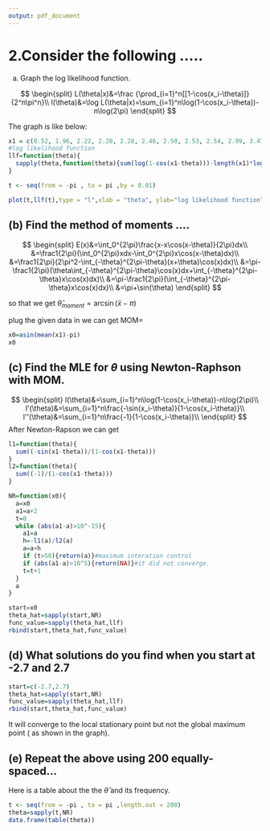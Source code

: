 ---
output: pdf_document
---

# 2.Consider the following .....

(a) Graph the log likelihood function.

$$
\begin{split}
L(\theta|x)&=\frac {\prod_{i=1}^n[[1-\cos(x_i-\theta)]} {2^n\pi^n}\\
l(\theta)&=\log L(\theta|x)=\sum_{i=1}^n\log(1-\cos(x_i-\theta))-n\log(2\pi)
\end{split}
$$

The graph is like below:
```{r,echo=FALSE}
x1 = c(0.52, 1.96, 2.22, 2.28, 2.28, 2.46, 2.50, 2.53, 2.54, 2.99, 3.47, 3.53,3.70, 3.88, 3.91, 4.04, 4.06, 4.82, 4.85, 5.46)
#log likelihood function
llf=function(theta){
  sapply(theta,function(theta){sum(log(1-cos(x1-theta)))-length(x1)*log(2*pi)})
}

t <- seq(from = -pi , to = pi ,by = 0.01) 

plot(t,llf(t),type = "l",xlab = "theta", ylab="log likelihood function",main = "log likelihood function graph of the given data" )
```

## (b) Find the method of moments ....

$$
\begin{split}
E(x)&=\int_0^{2\pi}\frac{x-x\cos(x-\theta)}{2\pi}dx\\
&=\frac1{2\pi}(\int_0^{2\pi}xdx-\int_0^{2\pi}x\cos(x-\theta)dx)\\
&=\frac1{2\pi}(2\pi^2-\int_{-\theta}^{2\pi-\theta}(x+\theta)\cos(x)dx)\\
&=\pi-\frac1{2\pi}(\theta\int_{-\theta}^{2\pi-\theta}\cos(x)dx+\int_{-\theta}^{2\pi-\theta}x\cos(x)dx)\\
&=\pi-\frac1{2\pi}(\int_{-\theta}^{2\pi-\theta}x\cos(x)dx)\\
&=\pi+\sin(\theta)
\end{split}
$$

so that we get $\hat\theta_{moment}=\arcsin(\bar x-\pi)$

plug the given data in we can get MOM=

```{r,echo=FALSE}
x0=asin(mean(x1)-pi)
x0
```

## (c) Find the MLE for $\theta$ using Newton-Raphson with MOM.

$$
\begin{split}
l(\theta)&=\sum_{i=1}^n\log(1-\cos(x_i-\theta))-n\log(2\pi)\\
l'(\theta)&=\sum_{i=1}^n\frac{-\sin(x_i-\theta)}{1-\cos(x_i-\theta)}\\
l''(\theta)&=\sum_{i=1}^n\frac{-1}{1-\cos(x_i-\theta)}\\
\end{split}
$$
After Newton-Rapson we can get
```{r,echo=FALSE}
l1=function(theta){
  sum((-sin(x1-theta))/(1-cos(x1-theta)))
}
l2=function(theta){
  sum((-1)/(1-cos(x1-theta)))
}

NR=function(x0){
  a=x0
  a1=a+2
  t=0
  while (abs(a1-a)>10^-15){
    a1=a
    h=-l1(a)/l2(a)
    a=a+h
    if (t>50){return(a)}#maximum interation control
    if (abs(a1-a)>10^5){return(NA)}#it did not converge.
    t=t+1
  }
  a
}

start=x0
theta_hat=sapply(start,NR)
func_value=sapply(theta_hat,llf)
rbind(start,theta_hat,func_value)
```

## (d) What solutions do you find when you start at -2.7 and 2.7

```{r,echo=FALSE}
start=c(-2.7,2.7)
theta_hat=sapply(start,NR)
func_value=sapply(theta_hat,llf)
rbind(start,theta_hat,func_value)
```

It will converge to the local stationary point but not the global maximum point ( as shown in the graph).


## (e) Repeat the above using 200 equally-spaced...

Here is a table about the the $\hat\theta$ and its frequency.
```{r,echo=FALSE}
t <- seq(from = -pi , to = pi ,length.out = 200) 
theta=sapply(t,NR)
data.frame(table(theta))
```


